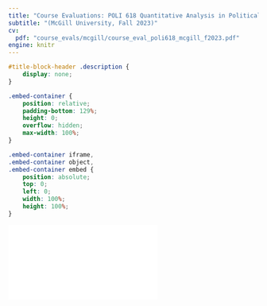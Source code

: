 ```yaml
---
title: "Course Evaluations: POLI 618 Quantitative Analysis in Political Science [Graduate]"
subtitle: "(McGill University, Fall 2023)"
cv:
  pdf: "course_evals/mcgill/course_eval_poli618_mcgill_f2023.pdf"
engine: knitr
---
```


```css
#title-block-header .description {
    display: none;
}
```

```css
.embed-container {
    position: relative;
    padding-bottom: 129%;
    height: 0;
    overflow: hidden;
    max-width: 100%;
}

.embed-container iframe,
.embed-container object,
.embed-container embed {
    position: absolute;
    top: 0;
    left: 0;
    width: 100%;
    height: 100%;
}
```

```{=html}
<div class="embed-container">
  <iframe src="`r rmarkdown::metadata$cv$pdf`" style="border: 0.5px"></iframe>
</div>
```




